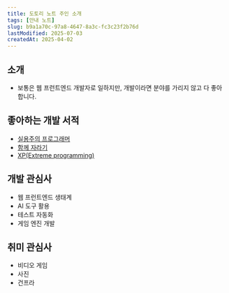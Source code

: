 ```yaml
---
title: 도토리 노트 주인 소개
tags: [안내 노트]
slug: b9a1a70c-97a8-4647-8a3c-fc3c23f2b76d
lastModified: 2025-07-03
createdAt: 2025-04-02
---
```


## 소개

- 보통은 웹 프런트엔드 개발자로 일하지만, 개발이라면 분야를 가리지 않고 다 좋아합니다.

## 좋아하는 개발 서적

- [실용주의 프로그래머](https://ebook.insightbook.co.kr/book/113)
- [함께 자라기](https://ebook.insightbook.co.kr/book/65)
- [XP(Extreme programming)](https://ebook.insightbook.co.kr/book/48)

## 개발 관심사

- 웹 프런트엔드 생태계
- AI 도구 활용
- 테스트 자동화
- 게임 엔진 개발

## 취미 관심사

- 비디오 게임
- 사진
- 건프라
